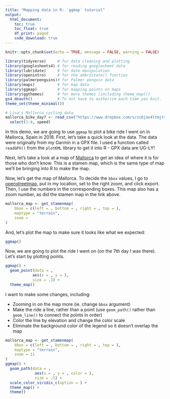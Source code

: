 ```yaml
---
title: "Mapping data in R: `ggmap` tutorial"
output: 
  html_document:
    toc: true
    toc_float: true
    df_print: paged
    code_download: true
---
```


```r
knitr::opts_chunk$set(echo = TRUE, message = FALSE, warning = FALSE)
```

```r
library(tidyverse)     # for data cleaning and plotting
library(googlesheets4) # for reading googlesheet data
library(lubridate)     # for date manipulation
library(openintro)     # for the abbr2state() function
library(palmerpenguins)# for Palmer penguin data
library(maps)          # for map data
library(ggmap)         # for mapping points on maps
library(ggthemes)      # for more themes (including theme_map())
gs4_deauth()           # To not have to authorize each time you knit.
theme_set(theme_minimal())
```

```r
# Lisa's Mallorca cycling data
mallorca_bike_day7 <- read_csv("https://www.dropbox.com/s/zc6jan4ltmjtvy0/mallorca_bike_day7.csv?dl=1") %>% 
  select(1:4, speed)
```


In this demo, we are going to use `ggmap` to plot a bike ride I went on in Mallorca, Spain in 2018. First, let's take a quick look at the data. The data were originally from my Garmin in a GPX file. I used a function called `readGPX()` from the `plotKML` library to get it into R - GPX data are UG-LY!

Next, let's take a look at a map of [Mallorca](http://maps.stamen.com/#terrain/9/39.6078/3.0120) to get an idea of where it is for those who don't know. This is a stamen map, which is the same type of map we'll be bringing into R to make the map.


Now, let's get the map of Mallorca. To decide the `bbox` values, I go to [openstreetmap](https://www.openstreetmap.org), put in my location, set to the right zoom, and click export. Then, I use the numbers in the corresponding boxes. This map also has a zoom number, as did the stamen map in the link above.

```r
mallorca_map <- get_stamenmap(
    bbox = c(left = , bottom = , right = , top = ), 
    maptype = "terrain",
    zoom = 
)
```


And, let's plot the map to make sure it looks like what we expected:

```r
ggmap()
```

Now, we are going to plot the ride I went on (on the 7th day I was there). Let's start by plotting points. 

```r
ggmap() +
  geom_point(data = , 
            aes(x = , y = ),
            size = .3) +
  theme_map()
```

I want to make some changes, including:

* Zooming in on the map more (ie. change `bbox` argument)  
* Make the ride a line, rather than a point (use `geom_path()` rather than `geom_line()` to connect the points in order)  
* Color the line by elevation and change the color scale
* Eliminate the background color of the legend so it doesn't overlap the map

```r
mallorca_map <- get_stamenmap(
    bbox = c(left = , bottom = , right = , top = ), 
    maptype = "terrain",
    zoom = 11
)
ggmap() +
  geom_path(data = , 
             aes(x = , y = , color = ),
             size = .5) +
  scale_color_viridis_c(option = ) +
  theme_map() +
  theme()
```





